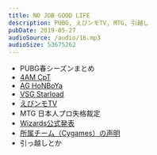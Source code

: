 ```yaml
---
title: NO JOB GOOD LIFE
description: PUBG, えびンモTV, MTG, 引越し
pubDate: 2019-05-27
audioSource: /audio/16.mp3
audioSize: 53675262
---
```


- PUBG春シーズンまとめ
- [4AM CpT](https://youtu.be/ADYZFZnTT4I)
- [AG HoNBoYa](https://youtu.be/DVhVXvG5sWs)
- [VSG Starload](https://youtu.be/udYVuOj9u2I?t=15)
- [えびンモTV](https://bit.ly/2TwJXOb)
- MTG 日本人プロ失格裁定
- [Wizards公式発表](https://mtg-jp.com/reading/publicity/0032515/)
- [所属チーム（Cygames）の声明](http://team-cygames.com/2019/05/05/5884/)
- 引っ越しとか